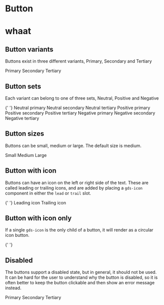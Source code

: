 
# Button

# whaat

## Button variants

Buttons exist in three different variants, Primary, Secondary and Tertiary

<gds-button>Primary</gds-button>
<gds-button variant="secondary">Secondary</gds-button>
<gds-button variant="tertiary">Tertiary</gds-button>

## Button sets

Each variant can belong to one of three sets, Neutral, Positive and Negative

{' '}
<story-grid>
<story-row>
<gds-button>Neutral primary</gds-button>
<gds-button variant="secondary">Neutral secondary</gds-button>
<gds-button variant="tertiary">Neutral tertiary</gds-button>
</story-row>
<story-row>
<gds-button set="positive">Positive primary</gds-button>
<gds-button set="positive" variant="secondary">
Positive secondary
</gds-button>
<gds-button set="positive" variant="tertiary">
Positive tertiary
</gds-button>
</story-row>
<story-row>
<gds-button set="negative">Negative primary</gds-button>
<gds-button set="negative" variant="secondary">
Negative secondary
</gds-button>
<gds-button set="negative" variant="tertiary">
Negative tertiary
</gds-button>
</story-row>
</story-grid>

## Button sizes

Buttons can be small, medium or large. The default size is medium.

<gds-button size="small">Small</gds-button>
<gds-button>Medium</gds-button>
<gds-button size="large">Large</gds-button>

## Button with icon

Buttons can have an icon on the left or right side of the text. These are called leading or trailing icons, and are added by placing a `gds-icon` component in either the `lead` or `trail` slot.

{' '}
<gds-button>
<gds-icon slot="lead" name="arrow-down" />
Leading icon
</gds-button>
<gds-button>
Trailing icon
<gds-icon slot="trail" name="arrow-up" />
</gds-button>

## Button with icon only

If a single `gds-icon` is the only child of a button, it will render as a circular icon button.

{' '}
<gds-button size="small">
<gds-icon name="arrow" />
</gds-button>
<gds-button>
<gds-icon name="arrow" />
</gds-button>
<gds-button size="large">
<gds-icon name="arrow" />
</gds-button>

## Disabled

The buttons support a disabled state, but in general, it should not be used. It can be hard for the user to understand why the button is disabled, so it is often better to keep the button clickable and then show an error message
instead.

<gds-button disabled>Primary</gds-button>
<gds-button variant="secondary" set="positive" disabled>
Secondary
</gds-button>
<gds-button variant="tertiary" disabled>
Tertiary
</gds-button>
